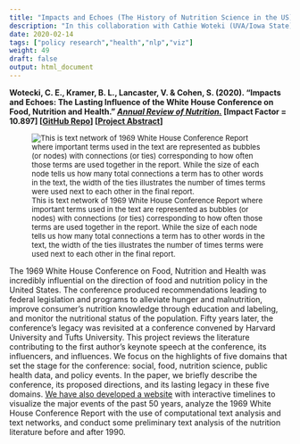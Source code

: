 ```yaml
---
title: "Impacts and Echoes (The History of Nutrition Science in the US)"
description: "In this collaboration with Cathie Woteki (UVA/Iowa State), Vicki Lancaster (UVA) and Sam Cohen, we analyze the implications of the 1969 White House Conference on Food, Nutrition and Health."
date: 2020-02-14
tags: ["policy research","health","nlp","viz"]
weight: 49
draft: false
output: html_document
---
```


**Wotecki, C. E., Kramer, B. L., Lancaster, V. & Cohen, S. (2020). “Impacts and Echoes: The Lasting Influence of the White House Conference on Food, Nutrition and Health.” [*Annual Review of Nutrition.*](https://www.annualreviews.org/doi/abs/10.1146/annurev-nutr-121619-045319) [Impact Factor = 10.897] [[GitHub Repo](https://github.com/uva-bi-sdad/impacts-and-echoes)] [[Project Abstract](https://impacts-and-echoes.netlify.app/description/)]**

<font size="2"> 

![This is text network of 1969 White House Conference Report where important terms used in the text are represented as bubbles (or nodes) with connections (or ties) corresponding to how often those terms are used together in the report. While the size of each node tells us how many total connections a term has to other words in the text, the width of the ties illustrates the number of times terms were used next to each other in the final report.  ](/projects/impacts-and-echoes_files/whc-network.jpg)

</font>

The 1969 White House Conference on Food, Nutrition and Health was incredibly influential on the direction of food and nutrition policy in the United States. The conference produced recommendations leading to federal legislation and programs to alleviate hunger and malnutrition, improve consumer’s nutrition knowledge through education and labeling, and monitor the nutritional status of the population. Fifty years later, the conference’s legacy was revisited at a conference convened by Harvard University and Tufts University. This project reviews the literature contributing to the first author’s keynote speech at the conference, its influencers, and influences. We focus on the highlights of five domains that set the stage for the conference: social, food, nutrition science, public health data, and policy events. In the paper, we briefly describe the conference, its proposed directions, and its lasting legacy in these five domains. [We have also developed a website](https://impacts-and-echoes.netlify.app/) with interactive timelines to visualize the major events of the past 50 years, analyze the 1969 White House Conference Report with the use of computational text analysis and text networks, and conduct some preliminary text analysis of the nutrition literature before and after 1990.